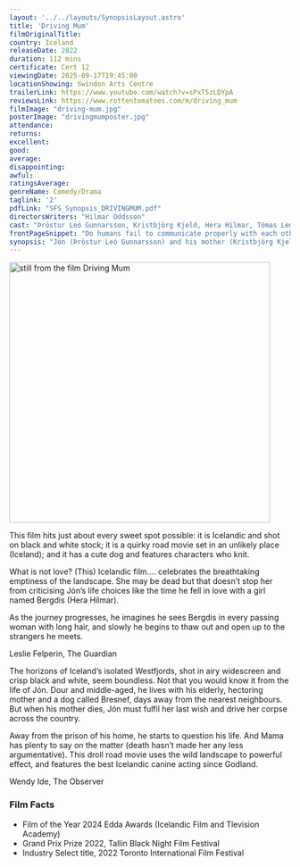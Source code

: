 ```yaml
---
layout: '../../layouts/SynopsisLayout.astro'
title: 'Driving Mum'
filmOriginalTitle:
country: Iceland
releaseDate: 2022
duration: 112 mins
certificate: Cert 12
viewingDate: 2025-09-17T19:45:00
locationShowing: Swindon Arts Centre
trailerLink: https://www.youtube.com/watch?v=sPxT5zLDYpA
reviewsLink: https://www.rottentomatoes.com/m/driving_mum
filmImage: "driving-mum.jpg"
posterImage: "drivingmumposter.jpg" 
attendance: 
returns: 
excellent: 
good: 
average: 
disappointing: 
awful: 
ratingsAverage: 
genreName: Comedy/Drama
taglink: '2'
pdfLink: "SFS_Synopsis_DRIVINGMUM.pdf"
directorsWriters: "Hilmar Oddsson"
cast: "Þröstur Leó Gunnarsson, Kristbjörg Kjeld, Hera Hilmar, Tómas Lemarquis."
frontPageSnippet: "Do humans fail to communicate properly with each other?"
synopsis: "Jón (Þröstur Leó Gunnarsson) and his mother (Kristbjörg Kjeld) live in a isolated house where they make their living by knitting sweaters.  After her sudden death, and per her instructions, Jón, accompanied by Bresnef the dog, takes her heavily made-up (by him) corpse, sat in the rear of the car, to bury her at Eyrarbakki the distant village from which she came.  Rather than follow his mother’s commands directly – for which the corpse berates him - Jón goes in search of his lost love. This is a road movie with a difference. "
---
```


<Image src={filmImage} alt="still from the film Driving Mum" width="467" />

This film hits just about every sweet spot possible: it is Icelandic and shot on black and white stock; it is a quirky road movie set in an unlikely place (Iceland); and it has a cute dog and features characters who knit. 

What is not love? (This) Icelandic film.... celebrates the breathtaking emptiness of the landscape. She may be dead but that doesn’t stop her from criticising Jón’s  life choices like the time he fell in love with a girl named Bergdis (Hera Hilmar).

As the journey progresses, he imagines he sees Bergdis in every passing woman with long hair, and slowly he begins to thaw out and open up to the strangers he meets.

<div class="review__author review__author--review1">
Leslie Felperin, The Guardian
</div>

The horizons of Iceland’s isolated Westfjords, shot in airy widescreen and crisp black and white, seem boundless. Not that you would know it from the life of Jón. Dour and middle-aged, he lives with his elderly, hectoring mother and a dog called Bresnef, days away from the nearest neighbours. But when his mother dies, Jón must fulfil her last wish and drive her corpse across the country. 

Away from the prison of his home, he starts to question his life. And Mama has plenty to say on the matter (death hasn’t made her any less argumentative). This droll road movie uses the wild landscape to powerful effect, and features the best Icelandic canine acting since Godland.

<div class="review__author">
Wendy Ide, The Observer
</div>

### Film Facts

- Film of the Year 2024 Edda Awards (Icelandic Film and Tlevision Academy)
- Grand Prix Prize 2022, Tallin Black Night Film Festival
- Industry Select title, 2022 Toronto International Film Festival
